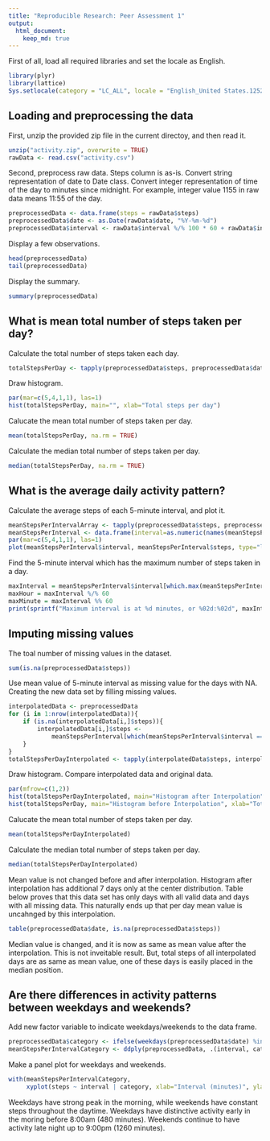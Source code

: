 ---
title: "Reproducible Research: Peer Assessment 1"
output: 
  html_document:
    keep_md: true
---

First of all, load all required libraries and set the locale as English.
```{r results='hide'}
library(plyr)
library(lattice)
Sys.setlocale(category = "LC_ALL", locale = "English_United States.1252")
```

## Loading and preprocessing the data
First, unzip the provided zip file in the current directoy, and then read it.
```{r}
unzip("activity.zip", overwrite = TRUE)
rawData <- read.csv("activity.csv")
```

Second, preprocess raw data.
Steps column is as-is.
Convert string representation of date to Date class.
Convert integer representation of time of the day to minutes since midnight.
For example, integer value 1155 in raw data means 11:55 of the day.
```{r}
preprocessedData <- data.frame(steps = rawData$steps)
preprocessedData$date <- as.Date(rawData$date, "%Y-%m-%d")
preprocessedData$interval <- rawData$interval %/% 100 * 60 + rawData$interval %% 100
```

Display a few observations.
```{r}
head(preprocessedData)
tail(preprocessedData)
```

Display the summary.
```{r}
summary(preprocessedData)
```

## What is mean total number of steps taken per day?
Calculate the total number of steps taken each day.
```{r}
totalStepsPerDay <- tapply(preprocessedData$steps, preprocessedData$date, sum)
```

Draw histogram.
```{r fig.height=4}
par(mar=c(5,4,1,1), las=1)
hist(totalStepsPerDay, main="", xlab="Total steps per day")
```

Calucate the mean total number of steps taken per day.
```{r}
mean(totalStepsPerDay, na.rm = TRUE)
```

Calculate the median total number of steps taken per day.
```{r}
median(totalStepsPerDay, na.rm = TRUE)
```

## What is the average daily activity pattern?
Calculate the average steps of each 5-minute interval, and plot it.
```{r fig.height=4}
meanStepsPerIntervalArray <- tapply(preprocessedData$steps, preprocessedData$interval, mean, na.rm=TRUE)
meanStepsPerInterval <- data.frame(interval=as.numeric(names(meanStepsPerIntervalArray)), steps=meanStepsPerIntervalArray)
par(mar=c(5,4,1,1), las=1)
plot(meanStepsPerInterval$interval, meanStepsPerInterval$steps, type="l", xlab="Interval (minutes)", ylab="Number of steps")
```

Find the 5-minute interval which has the maximum number of steps taken in a day.
```{r}
maxInterval = meanStepsPerInterval$interval[which.max(meanStepsPerInterval$steps)]
maxHour = maxInterval %/% 60
maxMinute = maxInterval %% 60
print(sprintf("Maximum interval is at %d minutes, or %02d:%02d", maxInterval, maxHour, maxMinute))
```

## Imputing missing values
The toal number of missing values in the dataset.
```{r}
sum(is.na(preprocessedData$steps))
```

Use mean value of 5-minute interval as missing value for the days with NA.
Creating the new data set by filling missing values.
```{r}
interpolatedData <- preprocessedData
for (i in 1:nrow(interpolatedData)){
    if (is.na(interpolatedData[i,]$steps)){
        interpolatedData[i,]$steps <-
            meanStepsPerInterval[which(meanStepsPerInterval$interval == interpolatedData[i,]$interval),]$steps
    }
}
totalStepsPerDayInterpolated <- tapply(interpolatedData$steps, interpolatedData$date, sum)
```

Draw histogram. Compare interpolated data and original data.
```{r}
par(mfrow=c(1,2))
hist(totalStepsPerDayInterpolated, main="Histogram after Interpolation", xlab="Total steps per day", ylim=c(0,35))
hist(totalStepsPerDay, main="Histogram before Interpolation", xlab="Total steps per day", ylim=c(0,35))
```

Calucate the mean total number of steps taken per day.
```{r}
mean(totalStepsPerDayInterpolated)
```

Calculate the median total number of steps taken per day.
```{r}
median(totalStepsPerDayInterpolated)
```

Mean value is not changed before and after interpolation.
Histogram after interpolation has additional 7 days only at the center distribution.
Table below proves that this data set has only days with all valid data and days with all missing data.
This naturally ends up that per day mean value is uncahnged by this interpolation.
```{r}
table(preprocessedData$date, is.na(preprocessedData$steps))
```

Median value is changed, and it is now as same as mean value after the interpolation.
This is not inveitable result.
But, total steps of all interpolated days are as same as mean value,
one of these days is easily placed in the median position.

## Are there differences in activity patterns between weekdays and weekends?
Add new factor variable to indicate weekdays/weekends to the data frame.
```{r}
preprocessedData$category <- ifelse(weekdays(preprocessedData$date) %in% c("Saturday", "Sunday"), "weekend", "weekday")
meanStepsPerIntervalCategory <- ddply(preprocessedData, .(interval, category), summarize, steps = mean(steps, na.rm=TRUE))
```

Make a panel plot for weekdays and weekends.
```{r}
with(meanStepsPerIntervalCategory,
     xyplot(steps ~ interval | category, xlab="Interval (minutes)", ylab="Number of steps", type="l", layout=c(1,2)))
```

Weekdays have strong peak in the morning, while weekends have constant steps throughout the daytime.
Weekdays have distinctive activity early in the moring before 8:00am (480 minutes).
Weekends continue to have activity late night up to 9:00pm (1260 minutes).
